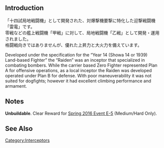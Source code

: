 {{Equipmentinfo
|name = Raiden
|id = 175
|japanesename = 雷電
|icon = {{Interceptor Fighter}}
|type = Land-based Fighter (Interceptor)
|effect = {{AA}}+6, {{Hit}}+5, {{Evasion}}+2
|radius = 2
|scrap = {{Fuel}}3, {{Ammo}}2, {{Bauxite}}7
<gallery type="slideshow" widths="360px" position="center" hideaddbutton="true">
File:Equipment175-1.png
File:Equipment175-2.png
File:Equipment175-3.png
File:Equipment175-4.png
</gallery>
|notes = Special Restrictions:
*Only usable by [[Land-Based Air Squadron]]
}}

==Introduction==
「十四試局地戦闘機」として開発された、対爆撃機要撃に特化した迎撃戦闘機「雷電」です。<br/>
零戦などの艦上戦闘機「甲戦」に対して、局地戦闘機「乙戦」として開発・運用されました。<br/>
格闘戦向きではありませんが、優れた上昇力と大火力を備えています。

Developed under the specification for the “Year 14 (Showa 14 or 1939) Land-based Fighter” the “Raiden” was an inceptor that specialized in combating bombers.  While the carrier based Zero Fighter represented Plan A for offensive operations, as a local inceptor the Raiden was developed operated under Plan B for defense.  With poor maneuverability it was not suited for dogfights; however it had excellent climbing performance and armament.

==Notes==
'''Unbuildable'''. Clear Reward for [[Spring 2016 Event#E-5|Spring 2016 Event E-5]] (Medium/Hard Only).

==See Also==
{{Equipmentlist}}
[[Category:Interceptors]]